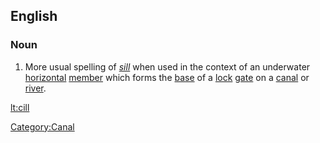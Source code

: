 ==English==

===Noun===
{{en-noun}}

# More usual spelling of ''[[sill]]'' when used in the context of an underwater [[horizontal]] [[member]] which forms the [[base]] of a  [[lock]] [[gate]] on a [[canal]] or [[river]].

[[Category:Canal]]

[[lt:cill]]